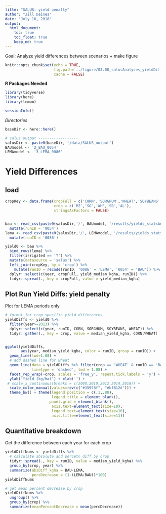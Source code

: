 ```yaml
---
title: "SALUS: yield penalty"
author: "Jill Deines"
date: "July 10, 2018"
output: 
  html_document:
    toc: true
    toc_float: true
    keep_md: true
---
```


Goal: Analyze yield differences between scenarios + make figure

```r
knitr::opts_chunk$set(echo = TRUE,
                      fig.path='../figure/03.00_salusAnalyses_yieldDifferences/',
                      cache = FALSE)
```

**R Packages Needed**

```r
library(tidyverse)
library(here)
library(lemon)

sessionInfo()
```


*Directories*

```r
baseDir <- here::here()

# salus output ------------------
salusDir <- paste0(baseDir, '/data/SALUS_output')
BAUmodel <- '2_BAU_0054'
LEMAmodel <- '3_LEMA_0086'
```

# Yield Differences

## load

```r
cropKey <- data.frame(cropFull = c('CORN','SORGHUM','WHEAT','SOYBEANS','ALFALFA'),
                      crop = c('MZ','SG','WH','SB','AL'),
                      stringsAsFactors = FALSE)


bau <- read_csv(paste0(salusDir,'/', BAUmodel, '/results/yields_statsAndTotals.csv')) %>%
  mutate(runID = '0054')
lema <- read_csv(paste0(salusDir,'/', LEMAmodel, '/results/yields_statsAndTotals.csv')) %>%
  mutate(runID = '0086')

yield0 <- bau %>%
  bind_rows(lema) %>%
  filter(irrigated == 'Y') %>%
  mutate(datasource = 'salus') %>%
  left_join(cropKey, by = 'crop') %>%
    mutate(runID = recode(runID, '0086' = 'LEMA', '0054' = 'BAU')) %>%
  dplyr::select(c(year, cropFull, yield_median_kgha, runID)) %>%
  tidyr::spread(., key = cropFull, value = yield_median_kgha)
```


## Plot Run Yield Diffs: yield penalty
Plot for LEMA periods only

```r
# format for crop specific yield differences
yieldDiffs <- yield0 %>% 
  filter(year>=2013) %>%
  dplyr::select(c(year, runID, CORN, SORGHUM, SOYBEANS, WHEAT)) %>%
  tidyr::gather(., key = crop, value = median_yield_kgha, CORN:WHEAT)


ggplot(yieldDiffs,
       aes(year, median_yield_kgha, color = runID, group = runID)) +
  geom_line(lwd=1.08) +
  # add dashed line for wheat
  geom_line(data = yieldDiffs %>% filter(crop == 'WHEAT' & runID == 'BAU'), 
            linetype = 'dashed', lwd = 1.08) +
  facet_rep_wrap(~crop, scales = 'free_y', repeat.tick.labels = 'y') +
  ylab('Yield (kg/ha)') + xlab('') +
 # scale_x_continuous(breaks = c(2008,2010,2012,2014,2016)) +
  scale_color_manual(values=rev(c("#35978f", "#bf812d"))) +
  theme_bw() + theme(legend.position = c(.1,.88), 
                     legend.title = element_blank(),
                    panel.grid = element_blank(),
                     axis.text=element_text(size=10),
                     legend.text=element_text(size=10),
                     axis.title=element_text(size=11))
```

## Quantitative breakdown
Get the difference between each year for each crop

```r

yieldDiffNums <- yieldDiffs %>%
  # calculate absolute and percetn diff by crop
  tidyr::spread(., key = runID, value = median_yield_kgha) %>%
  group_by(crop, year) %>%
  summarize(absDiff_kgha = BAU-LEMA,
            percDecrease = (1-(LEMA/BAU))*100)
yieldDiffNums

# get mean percent decrease by crop
yieldDiffNums %>%
  ungroup() %>%
  group_by(crop) %>%
  summarize(meanPercentDecrease = mean(percDecrease))
```

